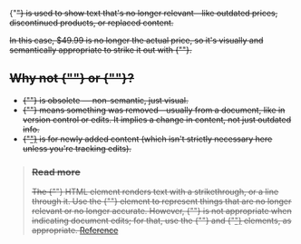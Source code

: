 <H>{"<s>"}</H> is used to show text that's no longer relevant—like outdated prices, discontinued products, or replaced content.

In this case, $49.99 is no longer the actual price, so it's visually and semantically appropriate to strike it out with <H>{"<s>"}</H>.

## Why not <H>{"<del>"}</H> or <H>{"<strike>"}</H>?

- <H>{"<strike>"}</H> is obsolete — non-semantic, just visual.
- <H>{"<del>"}</H> means something was removed—usually from a document, like in version control or edits. It implies a change in content, not just outdated info.
- <H>{"<ins>"}</H> is for newly added content (which isn't strictly necessary here unless you're tracking edits).

> ### Read more
> The <H>{"<s>"}</H> HTML element renders text with a strikethrough, or a line through it.
> Use the <H>{"<s>"}</H> element to represent things that are no longer relevant or no longer accurate.
> However, <H>{"<s>"}</H> is not appropriate when indicating document edits; for that, use the <H>{"<del>"}</H> and <H>{"<ins>"}</H> elements, as appropriate. [Reference](https://developer.mozilla.org/en-US/docs/Web/HTML/Element/s)



